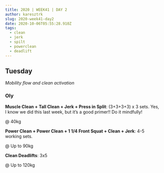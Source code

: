 ```yaml
---
title: 2020 | WEEK41 | DAY 2
author: karesztrk
slug: 2020-week41-day2
date: 2020-10-06T05:55:28.910Z
tags:
  - clean
  - jerk
  - spilt
  - powerclean
  - deadlift
---
```


## Tuesday

_Mobility flow and clean activation_

### Oly

**Muscle Clean + Tall Clean + Jerk + Press in Split**: (3+3+3+3) x 3 sets. Yes, I know we did this last week, but it’s a good primer!! Do it mindfully!

@ 40kg

**Power Clean + Power Clean + 1 1/4 Front Squat + Clean + Jerk**: 4-5 working sets.

@ Up to 90kg

**Clean Deadlifts**: 3x5

@ Up to 120kg
